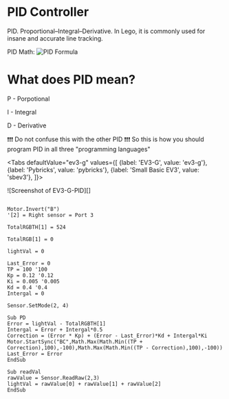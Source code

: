 # PID Controller
PID. Proportional–Integral–Derivative.
In Lego, it is commonly used for insane and accurate line tracking.


PID Math:
![PID Formula](/img/docs/lego/PID.jpg)
# What does PID mean?
P - Porpotional

I - Integral

D - Derivative

❗❗❗ Do not confuse this with the other PID ❗❗❗
So this is how you should program PID in all three "programming languages"


<Tabs
  defaultValue="ev3-g"
  values={[
    {label: 'EV3-G', value: 'ev3-g'},
    {label: 'Pybricks', value: 'pybricks'},
    {label: 'Small Basic EV3', value: 'sbev3'},
  ]}>
  <TabItem value="ev3-g">

  ![Screenshot of EV3-G-PID][]

  </TabItem>
<TabItem value="pybricks">

  ```python

  ```

  </TabItem>
  <TabItem value="sbev3">

  ```
Motor.Invert("B")
'[2] = Right sensor = Port 3

TotalRGBTH[1] = 524

TotalRGB[1] = 0

lightVal = 0

Last_Error = 0
TP = 100 '100
Kp = 0.12 '0.12
Ki = 0.005 '0.005
Kd = 0.4 '0.4
Intergal = 0

Sensor.SetMode(2, 4)

Sub PD
  Error = lightVal - TotalRGBTH[1]
  Intergal = Error + Intergal*0.5
  Correction = (Error * Kp) + (Error - Last_Error)*Kd + Intergal*Ki
  Motor.StartSync("BC",Math.Max(Math.Min((TP + Correction),100),-100),Math.Max(Math.Min((TP - Correction),100),-100))
  Last_Error = Error
EndSub

Sub readVal
  rawValue = Sensor.ReadRaw(2,3)
  lightVal = rawValue[0] + rawValue[1] + rawValue[2]
EndSub
  ```

  </TabItem>
</Tabs>
